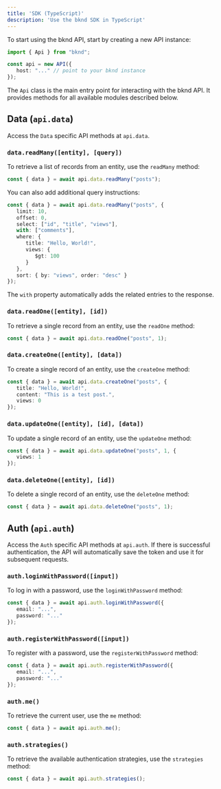 ```yaml
---
title: 'SDK (TypeScript)'
description: 'Use the bknd SDK in TypeScript'
---
```


To start using the bknd API, start by creating a new API instance:
```ts
import { Api } from "bknd";

const api = new API({
   host: "..." // point to your bknd instance
});
```

The `Api` class is the main entry point for interacting with the bknd API. It provides methods
for all available modules described below.

## Data (`api.data`)
Access the `Data` specific API methods at `api.data`.

### `data.readMany([entity], [query])`
To retrieve a list of records from an entity, use the `readMany` method:
```ts
const { data } = await api.data.readMany("posts");
```

You can also add additional query instructions:
```ts
const { data } = await api.data.readMany("posts", {
   limit: 10,
   offset: 0,
   select: ["id", "title", "views"],
   with: ["comments"],
   where: {
      title: "Hello, World!",
      views: {
         $gt: 100
      }
   },
   sort: { by: "views", order: "desc" }
});
```
The `with` property automatically adds the related entries to the response.

### `data.readOne([entity], [id])`
To retrieve a single record from an entity, use the `readOne` method:
```ts
const { data } = await api.data.readOne("posts", 1);
```

### `data.createOne([entity], [data])`
To create a single record of an entity, use the `createOne` method:
```ts
const { data } = await api.data.createOne("posts", {
   title: "Hello, World!",
   content: "This is a test post.",
   views: 0
});
```

### `data.updateOne([entity], [id], [data])`
To update a single record of an entity, use the `updateOne` method:
```ts
const { data } = await api.data.updateOne("posts", 1, {
   views: 1
});
```

### `data.deleteOne([entity], [id])`
To delete a single record of an entity, use the `deleteOne` method:
```ts
const { data } = await api.data.deleteOne("posts", 1);
```

## Auth (`api.auth`)
Access the `Auth` specific API methods at `api.auth`. If there is successful authentication, the
API will automatically save the token and use it for subsequent requests.

### `auth.loginWithPassword([input])`
To log in with a password, use the `loginWithPassword` method:
```ts
const { data } = await api.auth.loginWithPassword({
   email: "...",
   password: "..."
});
```

### `auth.registerWithPassword([input])`
To register with a password, use the `registerWithPassword` method:
```ts
const { data } = await api.auth.registerWithPassword({
   email: "...",
   password: "..."
});
```

### `auth.me()`
To retrieve the current user, use the `me` method:
```ts
const { data } = await api.auth.me();
```

### `auth.strategies()`
To retrieve the available authentication strategies, use the `strategies` method:
```ts
const { data } = await api.auth.strategies();
```